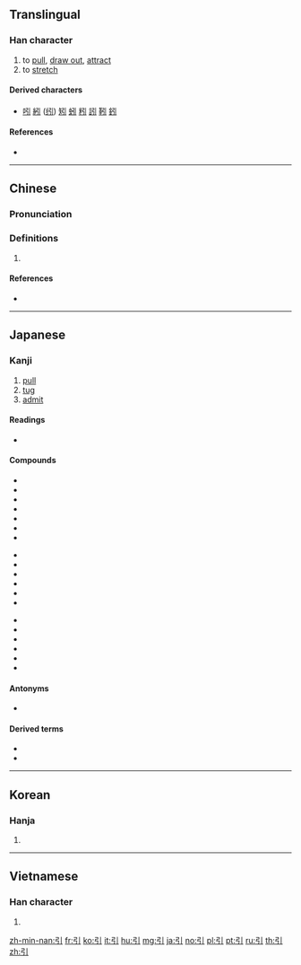 ==Translingual==

===Han character===
{{Han char|rn=57|rad=弓|as=01|sn=4|four=12200|canj=NL|ids=⿰弓丨}}

# to [[pull]], [[draw out]], [[attract]]
# to [[stretch]]

====Derived characters====
* [[吲]] [[紖]] ([[纼]]) [[矧]] [[蚓]] [[粌]] [[訠]] [[靷]] [[鈏]]

====References====
* {{Han ref|kx=0356.080|dkj=09699|dj=0672.010|hdz=20988.050|uh=5F15|ud=24341|bh=A4DE|bd=42206}}

----

==Chinese==
{{zh-forms}}

===Pronunciation===
{{zh-pron
|m=yǐn
|c=jan5
|h=
|mn=ín
|w=
|mc=y
|oc=y
|ma=y|ma2=y
|cat=v
}}

===Definitions===
{{zh-hanzi}}

# {{rfdef|lang=zh}}

====References====
* {{thcwd|800}}

----

==Japanese==

===Kanji===
{{ja-kanji|grade=2|rs=弓01}}

# [[pull]]
# [[tug]]
# [[admit]]

====Readings====
* {{ja-readings
|goon=[[いん]] (in)
|kanon=[[いん]] (in)
|kun=[[ひく]] (hiku)|nanori=[[のぶ]] (nobu), [[ひき]] (hiki), [[ひさ]] (hisa)}}

====Compounds====
{{top3}}
* {{l|ja|sc=Jpan|引見|tr=いんけん, inken}}
* {{l|ja|sc=Jpan|引水|tr=いんすい, insui}}
* {{l|ja|sc=Jpan|引責|tr=いんせき, inseki}}
* {{l|ja|sc=Jpan|引導|tr=いんどう, indō}}
* {{l|ja|sc=Jpan|引退|tr=いんたい, intai}}
* {{l|ja|sc=Jpan|引用|tr=いんよう, in'yō}}
* {{l|ja|sc=Jpan|引力|tr=いんりょく, inryoku}}
{{mid3}}
* {{l|ja|sc=Jpan|延引|tr=えんいん, en'in}}
* {{l|ja|sc=Jpan|我田引水|tr=がでんいんすい, gaden'insui}}
* {{l|ja|sc=Jpan|吸引|tr=きゅういん, kyūin}}
* {{l|ja|sc=Jpan|牽引|tr=けんいん, ken'in}}
* {{l|ja|sc=Jpan|拘引|tr=こういん, kōin}}
* {{l|ja|sc=Jpan|勾引|tr=こういん, kōin}}
{{mid3}}
* {{l|ja|sc=Jpan|強引|tr=ごういん, gōin}}
* {{l|ja|sc=Jpan|索引|tr=さくいん, sakuin}}
* {{l|ja|sc=Jpan|承引|tr=しょういん, shōin}}
* {{l|ja|sc=Jpan|導引|tr=どういん, dōin}}
* {{l|ja|sc=Jpan|誘引|tr=ゆういん, yūin}}
* {{l|ja|sc=Jpan|割引|tr=わりびき, waribiki}}
{{bottom}}

====Antonyms====
* {{l|ja|押||push}}

====Derived terms====
* {{l|ja|引く|tr=[[ひく]], hiku}}
* {{l|ja|引っ掻く|tr=[[ひっかく]], hikkaku}}

----

==Korean==

===Hanja===
{{ko-hanja|hangeul=인|eumhun=끌|rv=in|mr=in|y=in}}

# {{defn|lang=ko|sort=弓01}}

----

==Vietnamese==

===Han character===
{{vi-hantu|[[dẫn]], [[dợn]], [[giỡn]], [[dận]], [[giận]]|rs=弓01}}

# {{defn|lang=vi|sort=弓01}}

[[zh-min-nan:引]]
[[fr:引]]
[[ko:引]]
[[it:引]]
[[hu:引]]
[[mg:引]]
[[ja:引]]
[[no:引]]
[[pl:引]]
[[pt:引]]
[[ru:引]]
[[th:引]]
[[zh:引]]